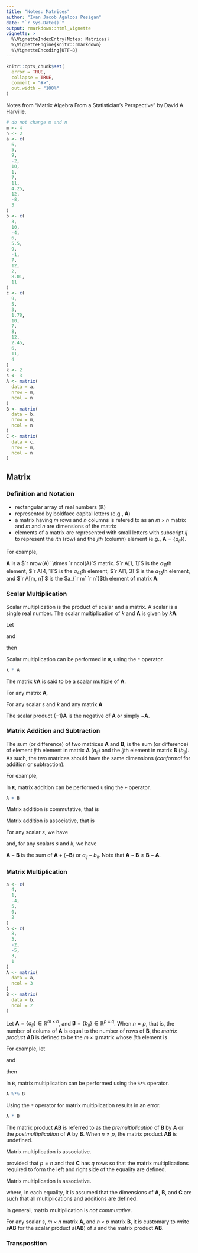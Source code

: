 ```yaml
---
title: "Notes: Matrices"
author: "Ivan Jacob Agaloos Pesigan"
date: "`r Sys.Date()`"
output: rmarkdown::html_vignette
vignette: >
  %\VignetteIndexEntry{Notes: Matrices}
  %\VignetteEngine{knitr::rmarkdown}
  %\VignetteEncoding{UTF-8}
---
```


```r
knitr::opts_chunk$set(
  error = TRUE,
  collapse = TRUE,
  comment = "#>",
  out.width = "100%"
)
```

Notes from
"Matrix Algebra
From a
Statistician's
Perspective"
by
David A. Harville.

```r
# do not change m and n
m <- 4
n <- 3
a <- c(
  6,
  5,
  9,
  -2,
  10,
  1,
  7,
  11,
  4.25,
  12,
  -8,
  3
)
b <- c(
  3,
  10,
  -4,
  6,
  5.5,
  9,
  -1,
  7,
  12,
  2,
  8.01,
  11
)
c <- c(
  9,
  5,
  3,
  1.78,
  10,
  7,
  8,
  12,
  2.45,
  6,
  11,
  4
)
k <- 2
s <- 3
A <- matrix(
  data = a,
  nrow = m,
  ncol = n
)
B <- matrix(
  data = b,
  nrow = m,
  ncol = n
)
C <- matrix(
  data = c,
  nrow = m,
  ncol = n
)
```

## Matrix

### Definition and Notation

- rectangular array of real numbers ($\mathbb{R}$)
- represented by boldface capital letters (e.g., $\mathbf{A}$)
- a matrix having $m$ rows and $n$ columns
  is refered to as an $m \times n$ matrix
  and $m$ and $n$ are dimensions of the matrix
- elements of a matrix
  are represented with small letters
  with subscript $ij$ to represent
  the $i$th (row) and
  the $jth$ (column) element
  (e.g., $\mathbf{A} = \left\{ a_{ij} \right\}$).

\begin{equation}
  \mathbf{A}
  =
  \begin{pmatrix}
    a_{11} & a_{12} & \cdots & a_{1n} \\
    a_{21} & a_{22} & \cdots & a_{2n} \\
    \vdots & \vdots & \ddots & \vdots \\
    a_{m1} & a_{m2} & \cdots & a_{mn} \\
  \end{pmatrix}
  =
  \begin{bmatrix}
    a_{11} & a_{12} & \cdots & a_{1n} \\
    a_{21} & a_{22} & \cdots & a_{2n} \\
    \vdots & \vdots & \ddots & \vdots \\
    a_{m1} & a_{m2} & \cdots & a_{mn} \\
  \end{bmatrix}
  =
  \left(
    a_{ij} \in \mathbb{R}^{m \times n}
  \right)
\end{equation}

For example,

\begin{equation}
  \mathbf{A}
  =
  \begin{bmatrix}
    `r A[1, 1]` & `r A[1, 2]` & `r A[1, 3]` \\
    `r A[2, 1]` & `r A[2, 2]` & `r A[2, 3]` \\
    `r A[3, 1]` & `r A[3, 2]` & `r A[3, 3]` \\
    `r A[4, 1]` & `r A[4, 2]` & `r A[4, 3]`
  \end{bmatrix}
\end{equation}

$\mathbf{A}$ is a $`r nrow(A)` \times `r ncol(A)`$ matrix.
$`r A[1, 1]`$ is the $a_{11}$th element,
$`r A[4, 1]`$ is the $a_{41}$th element,
$`r A[1, 3]`$ is the $a_{13}$th element,
and
$`r A[m, n]`$ is the $a_{`r m` `r n`}$th element
of matrix
$\mathbf{A}$.

### Scalar Multiplication

Scalar multiplication is the product of scalar and a matrix.
A scalar is a single real number.
The scalar multiplication of $k$ and $\mathbf{A}$
is given by
$k \mathbf{A}$.

Let

\begin{equation}
  k
  =
  `r k` ,
\end{equation}

\noindent and

\begin{equation}
  \mathbf{A}
  =
  \begin{bmatrix}
    `r A[1, 1]` & `r A[1, 2]` & `r A[1, 3]` \\
    `r A[2, 1]` & `r A[2, 2]` & `r A[2, 3]` \\
    `r A[3, 1]` & `r A[3, 2]` & `r A[3, 3]` \\
    `r A[4, 1]` & `r A[4, 2]` & `r A[4, 3]`
  \end{bmatrix}
\end{equation}

\noindent then

\begin{equation}
  k \mathbf{A}
  =
  `r k`
  \begin{bmatrix}
    `r A[1, 1]` & `r A[1, 2]` & `r A[1, 3]` \\
    `r A[2, 1]` & `r A[2, 2]` & `r A[2, 3]` \\
    `r A[3, 1]` & `r A[3, 2]` & `r A[3, 3]` \\
    `r A[4, 1]` & `r A[4, 2]` & `r A[4, 3]`
  \end{bmatrix}
  =
  \begin{bmatrix}
    `r k` \cdot `r A[1, 1]` & `r k` \cdot `r A[1, 2]` &  `r k` \cdot `r A[1, 3]` \\
    `r k` \cdot `r A[2, 1]` & `r k` \cdot `r A[2, 2]` &  `r k` \cdot `r A[2, 3]` \\
    `r k` \cdot `r A[3, 1]` & `r k` \cdot `r A[3, 2]` &  `r k` \cdot `r A[3, 3]` \\
    `r k` \cdot `r A[4, 1]` & `r k` \cdot `r A[4, 2]` &  `r k` \cdot `r A[4, 3]`
  \end{bmatrix}
  =
  \begin{bmatrix}
    `r k * A[1, 1]` & `r k * A[1, 2]` &  `r k * A[1, 3]` \\
    `r k * A[2, 1]` & `r k * A[2, 2]` &  `r k * A[2, 3]` \\
    `r k * A[3, 1]` & `r k * A[3, 2]` &  `r k * A[3, 3]` \\
    `r k * A[4, 1]` & `r k * A[4, 2]` &  `r k * A[4, 3]`
  \end{bmatrix} .
\end{equation}

Scalar multiplication can be performed in
**`R`**,
using the `*` operator.

```r
k * A
```

The matrix
$k \mathbf{A}$
is said to be a scalar multiple of
$\mathbf{A}$.

For any matrix $\mathbf{A}$,

\begin{equation}
  1 \mathbf{A} = \mathbf{A} .
\end{equation}

For any scalar $s$ and $k$ and any matrix $\mathbf{A}$

\begin{equation}
  s \left( k \mathbf{A} \right)
  =
  \left( sk \mathbf{A} \right)
  =
  \left( ks \mathbf{A} \right)
  =
  k \left( s \mathbf{A} \right) .
\end{equation}

The scalar product $\left(-1 \right) \mathbf{A}$
is the negative of $\mathbf{A}$
or simply
$- \mathbf{A}$.

### Matrix Addition and Subtraction

The sum (or difference) of two matrices
$\mathbf{A}$
and $\mathbf{B}$,
is the sum (or difference) of element $ij$th element
in matrix $\mathbf{A}$
($a_{ij}$)
and the $ij$th element
in matrix $\mathbf{B}$
($b_{ij}$).
As such,
the two matrices should have the same dimensions
(*conformal* for addition or subtraction).

For example,

\begin{equation}
\begin{split}
  \mathbf{A} + \mathbf{B}
  &=
  \begin{bmatrix}
    `r A[1, 1]` & `r A[1, 2]` & `r A[1, 3]` \\
    `r A[2, 1]` & `r A[2, 2]` & `r A[2, 3]` \\
    `r A[3, 1]` & `r A[3, 2]` & `r A[3, 3]` \\
    `r A[4, 1]` & `r A[4, 2]` & `r A[4, 3]`
  \end{bmatrix}
  +
  \begin{bmatrix}
    `r B[1, 1]` & `r B[1, 2]` & `r B[1, 3]` \\
    `r B[2, 1]` & `r B[2, 2]` & `r B[2, 3]` \\
    `r B[3, 1]` & `r B[3, 2]` & `r B[3, 3]` \\
    `r B[4, 1]` & `r B[4, 2]` & `r B[4, 3]`
  \end{bmatrix} \\
  &=
  \begin{bmatrix}
    `r A[1, 1]` + `r B[1, 1]` & `r A[1, 2]` + `r B[1, 2]` & `r A[1, 3]` + `r B[1, 3]` \\
    `r A[2, 1]` + `r B[2, 1]` & `r A[2, 2]` + `r B[2, 2]` & `r A[2, 3]` + `r B[2, 3]` \\
    `r A[3, 1]` + `r B[3, 1]` & `r A[3, 2]` + `r B[3, 2]` & `r A[3, 3]` + `r B[3, 3]` \\
    `r A[4, 1]` + `r B[4, 1]` & `r A[4, 2]` + `r B[4, 2]` & `r A[4, 3]` + `r B[4, 3]`
  \end{bmatrix} \\
  &=
  \begin{bmatrix}
    `r A[1, 1] + B[1, 1]` & `r A[1, 2] + B[1, 2]` & `r A[1, 3] + B[1, 3]` \\
    `r A[2, 1] + B[2, 1]` & `r A[2, 2] + B[2, 2]` & `r A[2, 3] + B[2, 3]` \\
    `r A[3, 1] + B[3, 1]` & `r A[3, 2] + B[3, 2]` & `r A[3, 3] + B[3, 3]` \\
    `r A[4, 1] + B[4, 1]` & `r A[4, 2] + B[4, 2]` & `r A[4, 3] + B[4, 3]`
  \end{bmatrix}
\end{split}
\end{equation}

In **`R`**, matrix addition can be performed
using the `+` operator.

```r
A + B
```

Matrix addition is commutative, that is

\begin{equation}
  \mathbf{A} + \mathbf{B}
  =
  \mathbf{B} + \mathbf{A} .
\end{equation}

Matrix addition is associative, that is

\begin{equation}
  \mathbf{A}
  +
  \left(
    \mathbf{B}
    +
    \mathbf{C}
  \right)
  =
  \left(
    \mathbf{A}
    +
    \mathbf{B}
  \right)
  +
  \mathbf{C}
  =
  \mathbf{A}
  +
  \mathbf{B}
  +
  \mathbf{C} .
\end{equation}

For any scalar $s$, we have

\begin{equation}
  s
  \left(
    \mathbf{A}
    +
    \mathbf{B}
  \right)
  =
  s \mathbf{A}
  +
  s \mathbf{B}
\end{equation}

\noindent and, for any scalars $s$ and $k$, we have

\begin{equation}
  \left(
    s
    +
    k
  \right)
  \mathbf{A}
  =
  s
  \mathbf{A}
  +
  k
  \mathbf{A} .
\end{equation}

$\mathbf{A} - \mathbf{B}$ is the sum of $\mathbf{A} + \left( - \mathbf{B} \right)$
or $a_{ij} - b_{ij}$.
Note that
$\mathbf{A} - \mathbf{B} \neq \mathbf{B} - \mathbf{A}$.

### Matrix Multiplication

```r
a <- c(
  4,
  1,
  -4,
  5,
  0,
  2
)
b <- c(
  8,
  3,
  -2,
  -5,
  3,
  1
)
A <- matrix(
  data = a,
  ncol = 3
)
B <- matrix(
  data = b,
  ncol = 2
)
```

Let $\mathbf{A} = \left\{ a_{ij} \right\} \in \mathbb{R}^{m \times n}$,
and
$\mathbf{B} = \left\{ b_{ij} \right\} \in \mathbb{R}^{p \times q}$.
When $n = p$,
that is, the number of colums of $\mathbf{A}$
is equal to the number of rows of $\mathbf{B}$,
the *matrix product*
$\mathbf{AB}$
is defined to be the
$m \times q$ matrix whose $ij$th element is

\begin{equation}
  \sum_{k = 1}^{n}
  a_{ik} b_{kj}
  =
  a_{i1} b_{1j}
  +
  a_{i2} b_{2j}
  +
  \dots
  +
  a_{in} b_{nj} .
\end{equation}

For example,
let

\begin{equation}
  \mathbf{A}
  =
  \begin{bmatrix}
    `r A[1, 1]` & `r A[1, 2]` & `r A[1, 3]` \\
    `r A[2, 1]` & `r A[2, 2]` & `r A[2, 3]`
  \end{bmatrix}
\end{equation}

\noindent and

\begin{equation}
  \mathbf{B}
  =
  \begin{bmatrix}
    `r B[1, 1]` & `r B[1, 2]` \\
    `r B[2, 1]` & `r B[2, 2]` \\
    `r B[3, 1]` & `r B[3, 2]`
  \end{bmatrix}
\end{equation}

\noindent then

\begin{equation}
\begin{split}
  \mathbf{A} \mathbf{B}
  &=
  \begin{bmatrix}
    `r A[1, 1]` & `r A[1, 2]` & `r A[1, 3]` \\
    `r A[2, 1]` & `r A[2, 2]` & `r A[2, 3]`
  \end{bmatrix}
  \begin{bmatrix}
    `r B[1, 1]` & `r B[1, 2]` \\
    `r B[2, 1]` & `r B[2, 2]` \\
    `r B[3, 1]` & `r B[3, 2]`
  \end{bmatrix} \\
  &=
  \begin{bmatrix}
    \left( `r A[1, 1]` \right) \left( `r B[1, 1]` \right) + \left( `r A[1, 2]` \right) \left( `r B[2, 1]` \right) + \left( `r A[1, 3]` \right) \left( `r B[3, 1]` \right) & \left( `r A[1, 1]` \right) \left( `r B[1, 2]` \right) + \left( `r A[1, 2]` \right) \left( `r B[2, 2]` \right) + \left( `r A[1, 3]` \right) \left( `r B[3,2]` \right) \\
    \left( `r A[2, 1]` \right) \left( `r B[1, 1]` \right) + \left( `r A[2, 2]` \right) \left( `r B[2, 1]` \right) + \left( `r A[2, 3]` \right) \left( `r B[3, 1]` \right) & \left( `r A[2, 1]` \right) \left( `r B[1, 2]` \right) + \left( `r A[2, 2]` \right) \left( `r B[2, 2]` \right) + \left( `r A[2, 3]` \right) \left( `r B[3,2]` \right)
  \end{bmatrix} \\
  &=
  \begin{bmatrix}
    `r A[1, 1] * B[1, 1] + A[1, 2] * B[2, 1] + A[1, 3] * B[3, 1]` & `r A[1, 1] * B[1, 2] + A[1, 2] * B[2, 2] + A[1, 3] * B[3,2]` \\
    `r A[2, 1] * B[1, 1] + A[2, 2] * B[2, 1] + A[2, 3] * B[3, 1]` & `r A[2, 1] * B[1, 2] + A[2, 2] * B[2, 2] + A[2, 3] * B[3,2]`
  \end{bmatrix} .
\end{split}
\end{equation}

In **`R`**, matrix multiplication can be performed
using the `%*%` operator.

```r
A %*% B
```

Using the `*` operator for matrix multiplication
results in an error.

```r
A * B
```

The matrix product $\mathbf{AB}$
is referred to as the
*premultiplication* of
$\mathbf{B}$ by $\mathbf{A}$
or the
*postmultiplication* of
$\mathbf{A}$ by $\mathbf{B}$.
When $n \neq p$,
the matrix product $\mathbf{AB}$
is undefined.

Matrix multiplication is associative.

\begin{equation}
  \mathbf{A}
  \left(
    \mathbf{B}
    \mathbf{C}
  \right)
  =
  \left(
    \mathbf{A}
    \mathbf{B}
  \right)
  \mathbf{C}
  =
  \mathbf{A}
  \mathbf{B}
  \mathbf{C} ,
\end{equation}

provided that $p = n$
and that
$\mathbf{C}$
has $q$ rows so that the matrix multiplications
required to form the left and right side of the equality are defined.

Matrix multiplication is associative.

\begin{equation}
  \mathbf{A}
  \left(
    \mathbf{B}
    \mathbf{C}
  \right)
  =
  \mathbf{A}
  \mathbf{B}
  +
  \mathbf{A}
  \mathbf{C} ,
\end{equation}

\begin{equation}
  \left(
    \mathbf{A}
    +
    \mathbf{B}
  \right)
  \mathbf{C}
  =
  \mathbf{A}
  \mathbf{C}
  +
  \mathbf{B}
  \mathbf{C} ,
\end{equation}

where,
in each equality,
it is assumed that the dimensions of
$\mathbf{A}$,
$\mathbf{B}$, and
$\mathbf{C}$
are such that all multiplications and additions are defined.

In general,
matrix multiplication is *not commutative*.

For any scalar $s$,
$m \times n$
matrix
$\mathbf{A}$,
and
$n \times p$
matrix
$\mathbf{B}$,
it is customary to write
$s \mathbf{AB}$
for the scalar product
$s \left( \mathbf{AB} \right)$
of
$s$
and the matrix product
$\mathbf{AB}$.

\begin{equation}
  s
  \mathbf{AB}
  =
  \left(
    s
    \mathbf{A}
  \right)
  \mathbf{B}
  =
  \mathbf{A}
  \left(
    s
    \mathbf{B}
  \right) .
\end{equation}

### Transposition
